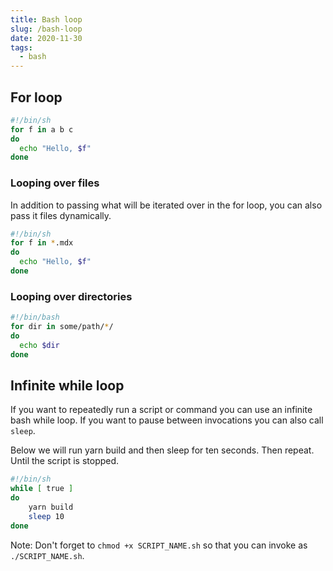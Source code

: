 ```yaml
---
title: Bash loop
slug: /bash-loop
date: 2020-11-30
tags:
  - bash
---
```


## For loop

```sh
#!/bin/sh
for f in a b c
do
  echo "Hello, $f"
done
```

### Looping over files

In addition to passing what will be iterated over in
the for loop, you can also pass it files dynamically.

```sh
#!/bin/sh
for f in *.mdx
do
  echo "Hello, $f"
done
```

### Looping over directories

```sh
#!/bin/bash
for dir in some/path/*/
do
  echo $dir
done
```

## Infinite while loop

If you want to repeatedly run a script or command you
can use an infinite bash while loop. If you want to
pause between invocations you can also call `sleep`.

Below we will run yarn build and then sleep for ten
seconds. Then repeat. Until the script is stopped.

```sh
#!/bin/sh
while [ true ]
do
    yarn build
    sleep 10
done
```

Note: Don't forget to `chmod +x SCRIPT_NAME.sh` so
that you can invoke as `./SCRIPT_NAME.sh`.



